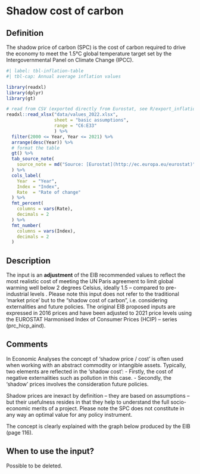 # Shadow cost of carbon

## Definition

The shadow price of carbon (SPC) is the cost of carbon required to drive the economy to meet the 1.5°C global temperature target set by the Intergovernmental Panel on Climate Change (IPCC).


```r
#| label: tbl-inflation-table
#| tbl-cap: Annual average inflation values

library(readxl)
library(dplyr)
library(gt)

# read from CSV (exported directly from Eurostat, see R/export_inflation.R)
readxl::read_xlsx("data/values_2022.xlsx",
                  sheet = "basic assumptions",
                  range = "C6:E33" 
                  ) %>%
  filter(2000 <= Year, Year <= 2021) %>%
  arrange(desc(Year)) %>% 
  # format the table
  gt() %>%
  tab_source_note(
    source_note = md("Source: [Eurostat](http://ec.europa.eu/eurostat)")
  ) %>%
  cols_label(
    Year  = "Year",
    Index = "Index",
    Rate  = "Rate of change"
  ) %>%
  fmt_percent(
    columns = vars(Rate),
    decimals = 2
  ) %>%
  fmt_number(
    columns = vars(Index),
    decimals = 2
  )
```

## Description

The input is an **adjustment** of the EIB recommended values to reflect the most realistic cost of meeting the UN Paris agreement to limit global warming well below 2 degrees Celsius, ideally 1.5 -- compared to pre-industrial levels . Please note this input does not refer to the traditional 'market price' but to the "shadow cost of carbon", i.e. considering externalities and future policies. The original EIB proposed inputs are expressed in 2016 prices and have been adjusted to 2021 price levels using the EUROSTAT Harmonised Index of Consumer Prices (HCIP) -- series (prc_hicp_aind).

## Comments

In Economic Analyses the concept of 'shadow price / cost' is often used when working with an abstract commodity or intangible assets. Typically, two elements are reflected in the 'shadow cost': - Firstly, the cost of negative externalities such as pollution in this case. - Secondly, the 'shadow' prices involves the consideration future policies.

Shadow prices are inexact by definition -- they are based on assumptions -- but their usefulness resides in that they help to understand the full socio-economic merits of a project. Please note the SPC does not constitute in any way an optimal value for any policy instrument.

The concept is clearly explained with the graph below produced by the EIB (page 116).

## When to use the input?
Possible to be deleted.